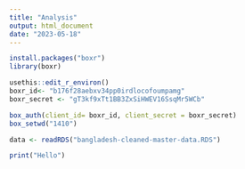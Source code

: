```yaml
---
title: "Analysis"
output: html_document
date: "2023-05-18"
---
```


```r
install.packages("boxr")
library(boxr)
```

```r
usethis::edit_r_environ()
boxr_id<- "b176f28aebxv34pp0irdlocofoumpamg"
boxr_secret <- "gT3kf9xTt1BB3ZxSiHWEV16SsqMr5WCb"

box_auth(client_id= boxr_id, client_secret = boxr_secret)
box_setwd("1410")

```


```r
data <- readRDS("bangladesh-cleaned-master-data.RDS")
```
```r
print("Hello")
```

